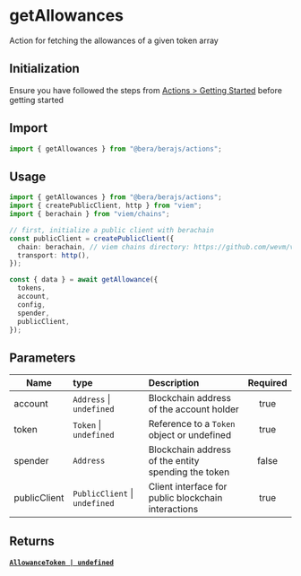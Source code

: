 # getAllowances

Action for fetching the allowances of a given token array

## Initialization

Ensure you have followed the steps from [Actions > Getting Started](/actions/getting-started) before getting started

## Import

```ts
import { getAllowances } from "@bera/berajs/actions";
```

## Usage

```ts
import { getAllowances } from "@bera/berajs/actions";
import { createPublicClient, http } from "viem";
import { berachain } from "viem/chains";

// first, initialize a public client with berachain
const publicClient = createPublicClient({
  chain: berachain, // viem chains directory: https://github.com/wevm/viem/blob/main/src/chains/index.ts
  transport: http(),
});

const { data } = await getAllowance({
  tokens,
  account,
  config,
  spender,
  publicClient,
});
```

## Parameters

| Name         | type                          | Description                                         | Required |
| ------------ | :---------------------------- | :-------------------------------------------------- | :------: |
| account      | `Address` \| `undefined`      | Blockchain address of the account holder            |   true   |
| token        | `Token` \| `undefined`        | Reference to a `Token` object or undefined          |   true   |
| spender      | `Address`                     | Blockchain address of the entity spending the token |  false   |
| publicClient | `PublicClient` \| `undefined` | Client interface for public blockchain interactions |   true   |

## Returns

#### [`AllowanceToken | undefined`](/types/AllowanceToken/)
